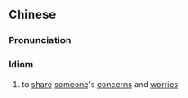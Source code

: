 {{also|分忧共患}}
==Chinese==
{{zh-forms|s=分忧共患|type=211}}

===Pronunciation===
{{zh-pron
|m=fēnyōu gòng huàn
|cat=id
}}

===Idiom===
{{zh-idiom}}

# to [[share]] [[someone]]'s [[concern]]s and [[worries]]